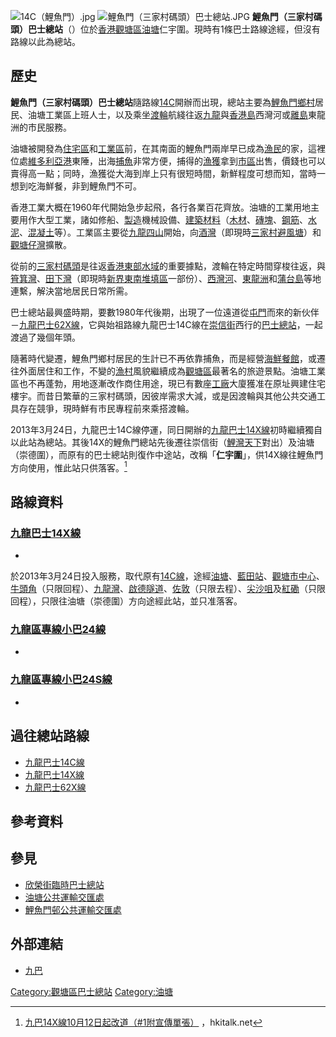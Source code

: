 {{不是|鯉魚門邨公共運輸交匯處}}
{{Infobox HK Bus terminus
| image= LeiYueMun3kaTsuenBT.JPG
| name= 鯉魚門（三家村碼頭）巴士總站
| engname= Lei Yue Mun (Sam Ka Tsuen Ferry) Bus Terminus
| district= [[觀塘區|觀塘區]]
| area= [[鯉魚門|鯉魚門]]
| street= [[仁宇圍|仁宇圍]]
| opendate= 1969年8月8日
| terminate= 
| via= [[九巴|九巴]]<br>[[九龍巴士14X線|14X]]
| feeder= 往[[西灣河|西灣河]]、[[東龍洲|東龍洲]]街渡<br />往[[觀塘|觀塘]]、[[藍田_(香港)|藍田]]、[[深水埗|深水埗]]、[[旺角|旺角]]、[[佐敦|佐敦]]等地小巴。
| nearbystreets= 四山街、崇耀街、崇德圍、高輝道、崇山街、草園街、[[崇信街|崇信街]]、[[東源街|東源街]]、[[鯉魚門徑|鯉魚門徑]]、[[鯉魚門海旁道|鯉魚門海旁道]] 、茶果嶺道、欣榮街、嘉榮街、高超道、鯉魚門道、油塘道
| nearbysights=[[油塘邨|油塘邨]]、[[高翔苑|高翔苑]]、[[高怡邨|高怡邨]]、[[高俊苑|高俊苑]]、[[油美苑|油美苑]]、[[鯉灣天下|鯉灣天下]]、[[嘉賢居|嘉賢居]]、[[Ocean_One|Ocean One]]、[[Peninsula_East|Peninsula East]]、[[三家村_(九龍)|三家村、三家村碼頭]]、[[三家村避風塘|三家村避風塘]]、三家村遊樂場、[[賽馬會鯉魚門創意館|賽馬會鯉魚門創意館]]、[[鯉魚門天后廟|鯉魚門天后廟]]、[[魔鬼山炮台|魔鬼山炮台]]、[[鯉魚門燈塔|鯉魚門燈塔]]、[[鯉魚門|鯉魚門]][[牌坊|牌坊]]、[[鯉魚門市政大廈|鯉魚門市政大廈]]、[[油塘中心|油塘中心]]、[[鯉魚門邨|鯉魚門邨]]、[[高宏苑|高宏苑]]、[[鯉魚門廣場|鯉魚門廣場]]、[[大本型|大本型]]、[[聖雅各伯堂|聖雅各伯堂]]、[[海傲灣|海傲灣]]、曦臺、油塘工業區、蔚藍東岸、安里西村、馬環村、馬背村、輋頂村<!--、東源街項目、油塘灣大型綜合發展項目、油塘通風樓項目-->
| notes= 於2001年6月26日起改為分站，並於2009年7月19日重新啟用。<br>2013年10月12日再次改為分站
| alternative= 簡稱<br />鯉魚門巴士總站<br />鯉魚門（三家村）巴士總站
| bgcolor=red 
| fontcolor=white }}

[[File:14C（鯉魚門）.jpg|thumb]]
[[File:鯉魚門（三家村碼頭）巴士總站.JPG|thumb]]
'''鯉魚門（三家村碼頭）巴士總站'''（{{lang-en|'''Lei Yue Mun (Sam Ka Tsuen Ferry) Bus Terminus'''}}）位於[[香港|香港]][[觀塘區|觀塘區]][[油塘|油塘]]仁宇圍。現時有1條巴士路線途經，但沒有路線以此為總站。

==歷史==
'''鯉魚門（三家村碼頭）巴士總站'''隨路線[[九龍巴士14C線|14C]]開辦而出現，總站主要為[[鯉魚門|鯉魚門]][[鄉村|鄉村]]居民、油塘工業區上班人士，以及乘坐[[渡輪|渡輪]]航綫往返[[九龍|九龍]]與[[香港島|香港島]]西灣河或[[離島|離島]]東龍洲的市民服務。

油塘被開發為[[住宅區|住宅區]]和[[工業區|工業區]]前，在其南面的鯉魚門兩岸早已成為[[漁民|漁民]]的家，這裡位處[[維多利亞港|維多利亞港]]東陲，出海[[捕魚|捕魚]]非常方便，捕得的[[漁獲|漁獲]]拿到[[市區|市區]]出售，價錢也可以賣得高一點；同時，漁獲從大海到岸上只有很短時間，新鮮程度可想而知，當時一想到吃海鮮餐，非到鯉魚門不可。

香港工業大概在1960年代開始急步起飛，各行各業百花齊放。油塘的工業用地主要用作大型工業，諸如修船、[[製造|製造]]機械設備、[[建築材料|建築材料]]（[[木材|木材]]、[[磚塊|磚塊]]、[[鋼筋|鋼筋]]、[[水泥|水泥]]、[[混凝土|混凝土]]等）。工業區主要從[[九龍四山|九龍四山]]開始，向[[酒灣|酒灣]]（即現時[[三家村避風塘|三家村避風塘]]）和[[觀塘仔灣|觀塘仔灣]]擴散。

從前的[[三家村碼頭|三家村碼頭]]是往返[[香港東部水域|香港東部水域]]的重要據點，渡輪在特定時間穿梭往返，與[[筲箕灣|筲箕灣]]、[[田下灣|田下灣]]（即現時[[新界東南堆填區|新界東南堆填區]]一部份）、[[西灣河|西灣河]]、[[東龍洲|東龍洲]]和[[蒲台島|蒲台島]]等地連繫，解決當地居民日常所需。

巴士總站最興盛時期，要數1980年代後期，出現了一位遠道從[[屯門|屯門]]而來的新伙伴－[[九龍巴士62X線|九龍巴士62X線]]，它與始祖路線九龍巴士14C線在[[崇信街|崇信街]]西行的[[巴士總站|巴士總站]]，一起渡過了幾個年頭。

隨著時代變遷，鯉魚門鄉村居民的生計已不再依靠捕魚，而是經營[[海鮮|海鮮]][[餐館|餐館]]，或遷往外面居住和工作，不變的[[漁村|漁村]]風貌繼續成為[[觀塘區|觀塘區]]最著名的旅遊景點。油塘工業區也不再蓬勃，用地逐漸改作商住用途，現已有數座[[工廠|工廠]]大廈獲准在原址興建住宅樓宇。而昔日繁華的三家村碼頭，因彼岸需求大減，或是因渡輪與其他公共交通工具存在競爭，現時鮮有市民專程前來乘搭渡輪。

2013年3月24日，九龍巴士14C線停運，同日開辦的[[九龍巴士14X線|九龍巴士14X線]]初時繼續獨自以此站為總站。其後14X的鯉魚門總站先後遷往崇信街（[[鯉灣天下|鯉灣天下]]對出）及油塘（崇德圍），而原有的巴士總站則復作中途站，改稱「'''仁宇圍'''」，供14X線往鯉魚門方向使用，惟此站只供落客。<ref>[http://www.hkitalk.net/HKiTalk2/thread-803880-1-1.html 九巴14X線10月12日起改道（#1附宣傳單張）] {{Wayback|url=http://www.hkitalk.net/HKiTalk2/thread-803880-1-1.html |date=20171222050756 }}，hkitalk.net</ref>

==路線資料==
===[[九龍巴士14X線|九龍巴士14X線]]===
*{{HK Bus Route KLNT|14X|inline}}
於2013年3月24日投入服務，取代原有[[九龍巴士14C線|14C線]]，途經[[油塘|油塘]]、[[藍田站_(香港)|藍田站]]、[[觀塘市中心|觀塘市中心]]、[[牛頭角|牛頭角]]（只限回程）、[[九龍灣|九龍灣]]、[[啟德隧道|啟德隧道]]、[[佐敦|佐敦]]（只限去程）、[[尖沙咀|尖沙咀]]及[[紅磡|紅磡]]（只限回程），只限往油塘（崇德圍）方向途經此站，並只准落客。

===[[九龍區專線小巴24線|九龍區專線小巴24線]]===
*{{HK MiniBus Route KL Show:24|format=inline}}

===[[九龍區專線小巴24S線|九龍區專線小巴24S線]]===
*{{HK MiniBus Route KL Show:24S|format=inline}}

==過往總站路線==
*[[九龍巴士14C線|九龍巴士14C線]]
*[[九龍巴士14X線|九龍巴士14X線]]
*[[九龍巴士62X線|九龍巴士62X線]]

==參考資料==
{{reflist}}

==參見==
*[[欣榮街臨時巴士總站|欣榮街臨時巴士總站]]
*[[油塘公共運輸交匯處|油塘公共運輸交匯處]]
*[[鯉魚門邨公共運輸交匯處|鯉魚門邨公共運輸交匯處]]

==外部連結==
*[http://www.kmb.hk/ 九巴] {{Wayback|url=http://www.kmb.hk/ |date=20121206050156 }}
[[Category:觀塘區巴士總站|Category:觀塘區巴士總站]]

[[Category:油塘|Category:油塘]]